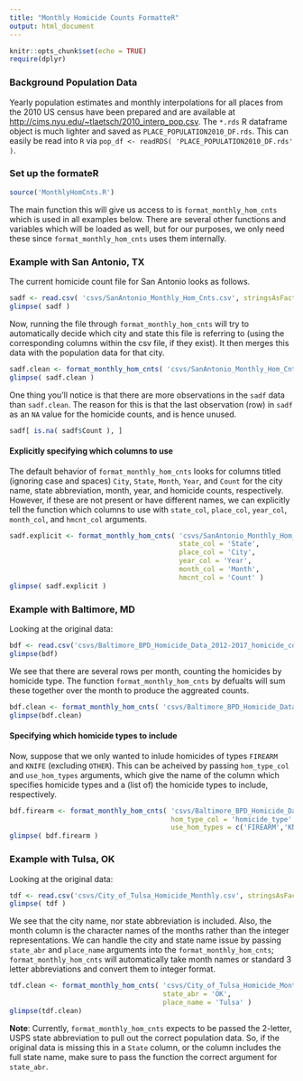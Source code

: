 ```yaml
---
title: "Monthly Homicide Counts FormatteR"
output: html_document
---
```


```r
knitr::opts_chunk$set(echo = TRUE)
require(dplyr)
```

### Background Population Data

Yearly population estimates and monthly interpolations for all places from the 2010 US census have been prepared and are available at <http://cims.nyu.edu/~tlaetsch/2010_interp_pop.csv>. The `*.rds` R dataframe object is much lighter and saved as `PLACE_POPULATION2010_DF.rds`. This can easily be read into `R` via `pop_df <- readRDS( 'PLACE_POPULATION2010_DF.rds' )`. 

### Set up the formateR

```r
source('MonthlyHomCnts.R')
```
The main function this will give us access to is `format_monthly_hom_cnts` which is used in all examples below. There are several other functions and variables which will be loaded as well, but for our purposes, we only need these since `format_monthly_hom_cnts` uses them internally. 

### Example with San Antonio, TX

The current homicide count file for San Antonio looks as follows.
```r
sadf <- read.csv( 'csvs/SanAntonio_Monthly_Hom_Cnts.csv', stringsAsFactors = F)
glimpse( sadf )
```

Now, running the file through `format_monthly_hom_cnts` will try to automatically decide which city and state this file is referring to (using the corresponding columns within the csv file, if they exist). It then merges this data with the population data for that city. 
```r
sadf.clean <- format_monthly_hom_cnts( 'csvs/SanAntonio_Monthly_Hom_Cnts.csv' )
glimpse( sadf.clean )
```
One thing you'll notice is that there are more observations in the `sadf` data than `sadf.clean`. The reason for this is that the last observation (row) in `sadf` as an `NA` value for the homicide counts, and is hence unused. 
```r
sadf[ is.na( sadf$Count ), ]
```
#### Explicitly specifying which columns to use
The default behavior of `format_monthly_hom_cnts` looks for columns titled (ignoring case and spaces) `City`, `State`, `Month`, `Year`, and `Count` for the city name, state abbreviation, month, year, and homicide counts, respectively. However, if these are not present or have different names, we can explicitly tell the function which columns to use with `state_col`, `place_col`, `year_col`, `month_col`, and `hmcnt_col` arguments. 
```r
sadf.explicit <- format_monthly_hom_cnts( 'csvs/SanAntonio_Monthly_Hom_Cnts.csv', 
                                          state_col = 'State',
                                          place_col = 'City',
                                          year_col = 'Year',
                                          month_col = 'Month',
                                          hmcnt_col = 'Count' )
glimpse( sadf.explicit )
```

### Example with Baltimore, MD
Looking at the original data:
```r
bdf <- read.csv('csvs/Baltimore_BPD_Homicide_Data_2012-2017_homicide_counts.csv', stringsAsFactors = F)
glimpse(bdf)
```
We see that there are several rows per month, counting the homicides by homicide type. The function `format_monthly_hom_cnts` by defualts will sum these together over the month to produce the aggreated counts. 
```r
bdf.clean <- format_monthly_hom_cnts( 'csvs/Baltimore_BPD_Homicide_Data_2012-2017_homicide_counts.csv' )
glimpse(bdf.clean)
```

#### Specifying which homicide types to include 
Now, suppose that we only wanted to inlude homicides of types `FIREARM` and `KNIFE` (excluding `OTHER`). This can be acheived by passing `hom_type_col` and `use_hom_types` arguments, which give the name of the column which specifies homicide types and a (list of) the homicide types to include, respectively. 
```r
bdf.firearm <- format_monthly_hom_cnts( 'csvs/Baltimore_BPD_Homicide_Data_2012-2017_homicide_counts.csv', 
                                        hom_type_col = 'homicide_type',
                                        use_hom_types = c('FIREARM','KNIFE') )
glimpse( bdf.firearm )
```
### Example with Tulsa, OK
Looking at the original data:
```r
tdf <- read.csv('csvs/City_of_Tulsa_Homicide_Monthly.csv', stringsAsFactors = F)
glimpse( tdf )
```
We see that the city name, nor state abbreviation is included. Also, the month column is the character names of the months rather than the integer representations. We can handle the city and state name issue by passing `state_abr` and `place_name` arguments into the `format_monthly_hom_cnts`; `format_monthly_hom_cnts` will automatically take month names or standard 3 letter abbreviations and convert them to integer format. 
```r
tdf.clean <- format_monthly_hom_cnts( 'csvs/City_of_Tulsa_Homicide_Monthly.csv', 
                                      state_abr = 'OK', 
                                      place_name = 'Tulsa' )
glimpse(tdf.clean)
```
**Note**: Currently, `format_monthly_hom_cnts` expects to be passed the 2-letter, USPS state abbreviation to pull out the correct population data. So, if the original data is missing this in a `State` column, or the column includes the full state name, make sure to pass the function the correct argument for `state_abr`.
